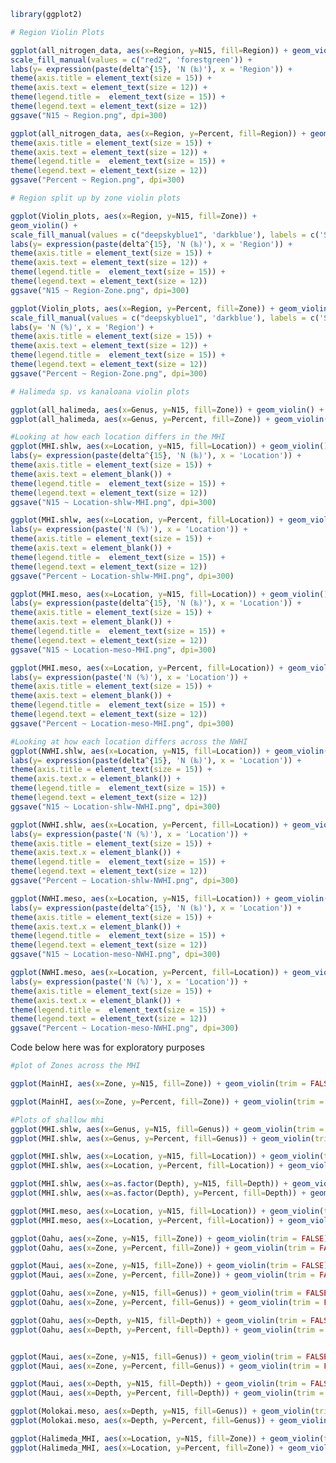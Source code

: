 ```r
library(ggplot2)

# Region Violin Plots

ggplot(all_nitrogen_data, aes(x=Region, y=N15, fill=Region)) + geom_violin() + 
scale_fill_manual(values = c("red2", 'forestgreen')) + 
labs(y= expression(paste(delta^{15}, 'N (‰)'), x = 'Region')) +
theme(axis.title = element_text(size = 15)) + 
theme(axis.text = element_text(size = 12)) + 
theme(legend.title =  element_text(size = 15)) + 
theme(legend.text = element_text(size = 12))
ggsave("N15 ~ Region.png", dpi=300)

ggplot(all_nitrogen_data, aes(x=Region, y=Percent, fill=Region)) + geom_violin()+ scale_fill_manual(values = c("red2", 'forestgreen')) + labs(y= 'N (%)', x = 'Region') +
theme(axis.title = element_text(size = 15)) + 
theme(axis.text = element_text(size = 12)) + 
theme(legend.title =  element_text(size = 15)) + 
theme(legend.text = element_text(size = 12))
ggsave("Percent ~ Region.png", dpi=300)

```

```r
# Region split up by zone violin plots

ggplot(Violin_plots, aes(x=Region, y=N15, fill=Zone)) + 
geom_violin() +
scale_fill_manual(values = c("deepskyblue1", 'darkblue'), labels = c('Shallow', 'Mesophotic')) + 
labs(y= expression(paste(delta^{15}, 'N (‰)'), x = 'Region')) +
theme(axis.title = element_text(size = 15)) + 
theme(axis.text = element_text(size = 12)) + 
theme(legend.title =  element_text(size = 15)) + 
theme(legend.text = element_text(size = 12))
ggsave("N15 ~ Region-Zone.png", dpi=300)

ggplot(Violin_plots, aes(x=Region, y=Percent, fill=Zone)) + geom_violin() +
scale_fill_manual(values = c("deepskyblue1", 'darkblue'), labels = c('Shallow', 'Mesophotic')) +
labs(y= 'N (%)', x = 'Region') +
theme(axis.title = element_text(size = 15)) + 
theme(axis.text = element_text(size = 12)) + 
theme(legend.title =  element_text(size = 15)) + 
theme(legend.text = element_text(size = 12))
ggsave("Percent ~ Region-Zone.png", dpi=300)
```


```r
# Halimeda sp. vs kanaloana violin plots

ggplot(all_halimeda, aes(x=Genus, y=N15, fill=Zone)) + geom_violin() + scale_fill_manual(values = c('darkblue', "deepskyblue1")) + labs(y= expression(paste(delta^{15}, 'N (‰)'), x = 'Genus'))
ggplot(all_halimeda, aes(x=Genus, y=Percent, fill=Zone)) + geom_violin()+ scale_fill_manual(values = c('darkblue', "deepskyblue1")) + labs(y= 'N (%)', x = 'Genus')
```

```r
#Looking at how each location differs in the MHI
ggplot(MHI.shlw, aes(x=Location, y=N15, fill=Location)) + geom_violin() + 
labs(y= expression(paste(delta^{15}, 'N (‰)'), x = 'Location')) +
theme(axis.title = element_text(size = 15)) + 
theme(axis.text = element_blank()) + 
theme(legend.title =  element_text(size = 15)) + 
theme(legend.text = element_text(size = 12))
ggsave("N15 ~ Location-shlw-MHI.png", dpi=300)

ggplot(MHI.shlw, aes(x=Location, y=Percent, fill=Location)) + geom_violin() + 
labs(y= expression(paste('N (%)'), x = 'Location')) +
theme(axis.title = element_text(size = 15)) + 
theme(axis.text = element_blank()) + 
theme(legend.title =  element_text(size = 15)) + 
theme(legend.text = element_text(size = 12))
ggsave("Percent ~ Location-shlw-MHI.png", dpi=300)

ggplot(MHI.meso, aes(x=Location, y=N15, fill=Location)) + geom_violin()+ 
labs(y= expression(paste(delta^{15}, 'N (‰)'), x = 'Location')) +
theme(axis.title = element_text(size = 15)) + 
theme(axis.text = element_blank()) + 
theme(legend.title =  element_text(size = 15)) + 
theme(legend.text = element_text(size = 12))
ggsave("N15 ~ Location-meso-MHI.png", dpi=300)

ggplot(MHI.meso, aes(x=Location, y=Percent, fill=Location)) + geom_violin() +
labs(y= expression(paste('N (%)'), x = 'Location')) +
theme(axis.title = element_text(size = 15)) + 
theme(axis.text = element_blank()) + 
theme(legend.title =  element_text(size = 15)) + 
theme(legend.text = element_text(size = 12))
ggsave("Percent ~ Location-meso-MHI.png", dpi=300)
```
```r
#Looking at how each location differs across the NWHI
ggplot(NWHI.shlw, aes(x=Location, y=N15, fill=Location)) + geom_violin() + 
labs(y= expression(paste(delta^{15}, 'N (‰)'), x = 'Location')) +
theme(axis.title = element_text(size = 15)) + 
theme(axis.text.x = element_blank()) + 
theme(legend.title =  element_text(size = 15)) + 
theme(legend.text = element_text(size = 12))
ggsave("N15 ~ Location-shlw-NWHI.png", dpi=300)

ggplot(NWHI.shlw, aes(x=Location, y=Percent, fill=Location)) + geom_violin() + 
labs(y= expression(paste('N (%)'), x = 'Location')) +
theme(axis.title = element_text(size = 15)) + 
theme(axis.text.x = element_blank()) + 
theme(legend.title =  element_text(size = 15)) + 
theme(legend.text = element_text(size = 12))
ggsave("Percent ~ Location-shlw-NWHI.png", dpi=300)

ggplot(NWHI.meso, aes(x=Location, y=N15, fill=Location)) + geom_violin() + 
labs(y= expression(paste(delta^{15}, 'N (‰)'), x = 'Location')) +
theme(axis.title = element_text(size = 15)) + 
theme(axis.text.x = element_blank()) + 
theme(legend.title =  element_text(size = 15)) + 
theme(legend.text = element_text(size = 12))
ggsave("N15 ~ Location-meso-NWHI.png", dpi=300)

ggplot(NWHI.meso, aes(x=Location, y=Percent, fill=Location)) + geom_violin() + 
labs(y= expression(paste('N (%)'), x = 'Location')) +
theme(axis.title = element_text(size = 15)) + 
theme(axis.text.x = element_blank()) + 
theme(legend.title =  element_text(size = 15)) + 
theme(legend.text = element_text(size = 12))
ggsave("Percent ~ Location-meso-NWHI.png", dpi=300)
```


Code below here was for exploratory purposes

```r
#plot of Zones across the MHI

ggplot(MainHI, aes(x=Zone, y=N15, fill=Zone)) + geom_violin(trim = FALSE)

ggplot(MainHI, aes(x=Zone, y=Percent, fill=Zone)) + geom_violin(trim = FALSE)

```



```r
#Plots of shallow mhi 
ggplot(MHI.shlw, aes(x=Genus, y=N15, fill=Genus)) + geom_violin(trim = FALSE)
ggplot(MHI.shlw, aes(x=Genus, y=Percent, fill=Genus)) + geom_violin(trim = FALSE)

ggplot(MHI.shlw, aes(x=Location, y=N15, fill=Location)) + geom_violin(trim = FALSE)
ggplot(MHI.shlw, aes(x=Location, y=Percent, fill=Location)) + geom_violin(trim = FALSE)

ggplot(MHI.shlw, aes(x=as.factor(Depth), y=N15, fill=Depth)) + geom_violin(trim = FALSE)
ggplot(MHI.shlw, aes(x=as.factor(Depth), y=Percent, fill=Depth)) + geom_violin(trim = FALSE)
```

```r
ggplot(MHI.meso, aes(x=Location, y=N15, fill=Location)) + geom_violin(trim = FALSE)
ggplot(MHI.meso, aes(x=Location, y=Percent, fill=Location)) + geom_violin(trim = FALSE)
```

```r
ggplot(Oahu, aes(x=Zone, y=N15, fill=Zone)) + geom_violin(trim = FALSE)
ggplot(Oahu, aes(x=Zone, y=Percent, fill=Zone)) + geom_violin(trim = FALSE)

ggplot(Maui, aes(x=Zone, y=N15, fill=Zone)) + geom_violin(trim = FALSE)
ggplot(Maui, aes(x=Zone, y=Percent, fill=Zone)) + geom_violin(trim = FALSE)
```

```r
ggplot(Oahu, aes(x=Zone, y=N15, fill=Genus)) + geom_violin(trim = FALSE)
ggplot(Oahu, aes(x=Zone, y=Percent, fill=Genus)) + geom_violin(trim = FALSE)

ggplot(Oahu, aes(x=Depth, y=N15, fill=Depth)) + geom_violin(trim = FALSE)
ggplot(Oahu, aes(x=Depth, y=Percent, fill=Depth)) + geom_violin(trim = FALSE)


ggplot(Maui, aes(x=Zone, y=N15, fill=Genus)) + geom_violin(trim = FALSE)
ggplot(Maui, aes(x=Zone, y=Percent, fill=Genus)) + geom_violin(trim = FALSE)

ggplot(Maui, aes(x=Depth, y=N15, fill=Depth)) + geom_violin(trim = FALSE)
ggplot(Maui, aes(x=Depth, y=Percent, fill=Depth)) + geom_violin(trim = FALSE)
```

```r
ggplot(Molokai.meso, aes(x=Depth, y=N15, fill=Genus)) + geom_violin(trim = FALSE)
ggplot(Molokai.meso, aes(x=Depth, y=Percent, fill=Genus)) + geom_violin(trim = FALSE)
```

```r
ggplot(Halimeda_MHI, aes(x=Location, y=N15, fill=Zone)) + geom_violin(trim = FALSE)
ggplot(Halimeda_MHI, aes(x=Location, y=Percent, fill=Zone)) + geom_violin(trim = FALSE)
```

